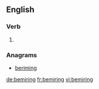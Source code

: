 ==English==

===Verb===
{{head|en|present participle}}

# {{present participle of|bemire|lang=en|nocat=1}}

===Anagrams===
* [[beriming#English|beriming]]

[[de:bemiring]]
[[fr:bemiring]]
[[vi:bemiring]]